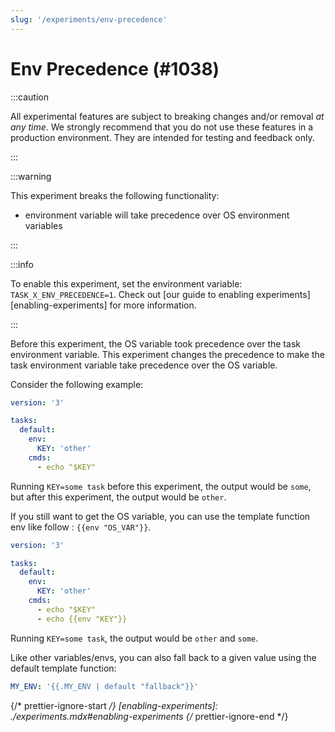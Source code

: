 ```yaml
---
slug: '/experiments/env-precedence'
---
```


# Env Precedence (#1038)

:::caution

All experimental features are subject to breaking changes and/or removal _at any
time_. We strongly recommend that you do not use these features in a production
environment. They are intended for testing and feedback only.

:::

:::warning

This experiment breaks the following functionality:

- environment variable will take precedence over OS environment variables

:::

:::info

To enable this experiment, set the environment variable:
`TASK_X_ENV_PRECEDENCE=1`. Check out [our guide to enabling
experiments][enabling-experiments] for more information.

:::

Before this experiment, the OS variable took precedence over the task
environment variable. This experiment changes the precedence to make the task
environment variable take precedence over the OS variable.

Consider the following example:

```yml
version: '3'

tasks:
  default:
    env:
      KEY: 'other'
    cmds:
      - echo "$KEY"
```
Running `KEY=some task` before this experiment, the output would be `some`, but
after this experiment, the output would be `other`.

If you still want to get the OS variable, you can use the template function env
like follow : `{{env "OS_VAR"}}`.

```yml
version: '3'

tasks:
  default:
    env:
      KEY: 'other'
    cmds:
      - echo "$KEY"
      - echo {{env "KEY"}}
```
Running `KEY=some task`, the output would be `other` and `some`.

Like other variables/envs, you can also fall back to a given value using the
default template function:
```yml
MY_ENV: '{{.MY_ENV | default "fallback"}}'
```

{/* prettier-ignore-start */}
[enabling-experiments]: ./experiments.mdx#enabling-experiments
{/* prettier-ignore-end */}
